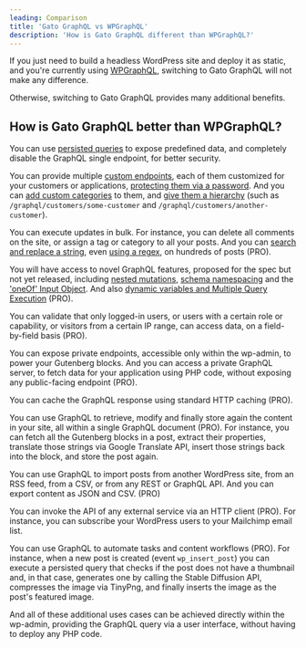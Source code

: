 ```yaml
---
leading: Comparison
title: 'Gato GraphQL vs WPGraphQL'
description: 'How is Gato GraphQL different than WPGraphQL?'
---
```


If you just need to build a headless WordPress site and deploy it as static, and you're currently using [WPGraphQL](https://www.wpgraphql.com), switching to Gato GraphQL will not make any difference.

Otherwise, switching to Gato GraphQL provides many additional benefits.

## How is Gato GraphQL better than WPGraphQL?

You can use [persisted queries](/features/persisted-queries) to expose predefined data, and completely disable the GraphQL single endpoint, for better security.

You can provide multiple [custom endpoints](/features/custom-endpoints), each of them customized for your customers or applications, [protecting them via a password](/features/public-private-and-password-protected-endpoints). And you can [add custom categories](/features/endpoint-management) to them, and [give them a hierarchy](/features/api-hierarchy) (such as `/graphql/customers/some-customer` and `/graphql/customers/another-customer`).

You can execute updates in bulk. For instance, you can delete all comments on the site, or assign a tag or category to all your posts. And you can [search and replace a string](/library/replace-the-old-domain-with-a-new-domain-in-all-posts), even [using a regex](/library/regex-search-and-replace-multiple-strings-in-all-posts), on hundreds of posts (PRO).

You will have access to novel GraphQL features, proposed for the spec but not yet released, including [nested mutations](/features/nested-mutations), [schema namespacing](/features/schema-namespacing) and the ['oneOf' Input Object](/features/oneof-input-object). And also [dynamic variables and Multiple Query Execution](/features/multiple-query-execution) (PRO).

You can validate that only logged-in users, or users with a certain role or capability, or visitors from a certain IP range, can access data, on a field-by-field basis (PRO).

You can expose private endpoints, accessible only within the wp-admin, to power your Gutenberg blocks. And you can access a private GraphQL server, to fetch data for your application using PHP code, without exposing any public-facing endpoint (PRO).

You can cache the GraphQL response using standard HTTP caching (PRO).

You can use GraphQL to retrieve, modify and finally store again the content in your site, all within a single GraphQL document (PRO). For instance, you can fetch all the Gutenberg blocks in a post, extract their properties, translate those strings via Google Translate API, insert those strings back into the block, and store the post again.

You can use GraphQL to import posts from another WordPress site, from an RSS feed, from a CSV, or from any REST or GraphQL API. And you can export content as JSON and CSV. (PRO)

You can invoke the API of any external service via an HTTP client (PRO). For instance, you can subscribe your WordPress users to your Mailchimp email list.

You can use GraphQL to automate tasks and content workflows (PRO). For instance, when a new post is created (event `wp_insert_post`) you can execute a persisted query that checks if the post does not have a thumbnail and, in that case, generates one by calling the Stable Diffusion API, compresses the image via TinyPng, and finally inserts the image as the post's featured image.

And all of these additional uses cases can be achieved directly within the wp-admin, providing the GraphQL query via a user interface, without having to deploy any PHP code.
